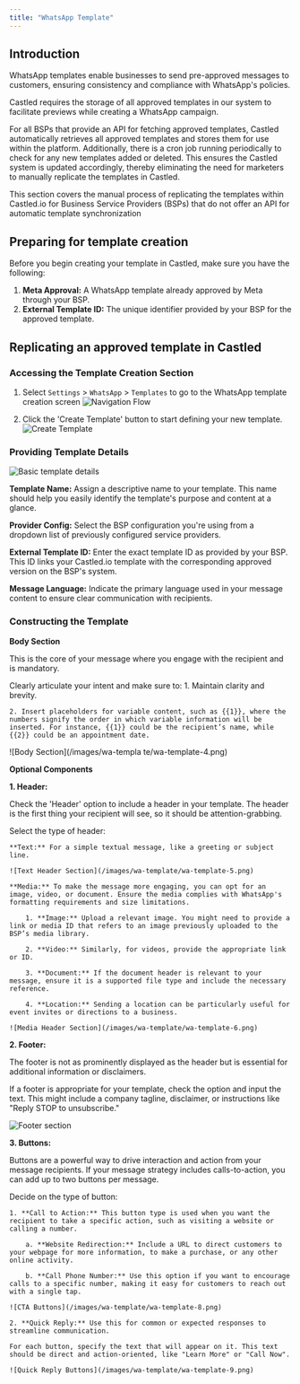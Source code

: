 ```yaml
---
title: "WhatsApp Template"
---
```


## Introduction

WhatsApp templates enable businesses to send pre-approved messages to customers, ensuring consistency and compliance with WhatsApp's policies.

Castled requires the storage of all approved templates in our system to facilitate previews while creating a WhatsApp campaign.

For all BSPs that provide an API for fetching approved templates, Castled automatically retrieves all approved templates and stores them for use within the platform. Additionally, there is a cron job running periodically to check for any new templates added or deleted. This ensures the Castled system is updated accordingly, thereby eliminating the need for marketers to manually replicate the templates in Castled.

This section covers the manual process of replicating the templates within Castled.io for Business Service Providers (BSPs) that do not offer an API for automatic template synchronization

## Preparing for template creation

Before you begin creating your template in Castled, make sure you have the following:
1. **Meta Approval:** A WhatsApp template already approved by Meta through your BSP.
2. **External Template ID:** The unique identifier provided by your BSP for the approved template.

## Replicating an approved template in Castled

### Accessing the Template Creation Section

1. Select `Settings` > `WhatsApp` > `Templates` to go to the WhatsApp template creation screen
![Navigation Flow](/images/wa-template/wa-template-1.png)

2. Click the 'Create Template' button to start defining your new template.
![Create Template](/images/wa-template/wa-template-2.png)

### Providing Template Details

![Basic template details](/images/wa-template/wa-template-3.png)

**Template Name:** Assign a descriptive name to your template. This name should help you easily identify the template's purpose and content at a glance.

**Provider Config:** Select the BSP configuration you're using from a dropdown list of previously configured service providers.

**External Template ID:** Enter the exact template ID as provided by your BSP. This ID links your Castled.io template with the corresponding approved version on the BSP's system.

**Message Language:** Indicate the primary language used in your message content to ensure clear communication with recipients.

### Constructing the Template

**Body Section**

This is the core of your message where you engage with the recipient and is mandatory.

Clearly articulate your intent and make sure to:
    1. Maintain clarity and brevity.

    2. Insert placeholders for variable content, such as {{1}}, where the numbers signify the order in which variable information will be inserted. For instance, {{1}} could be the recipient’s name, while {{2}} could be an appointment date.

![Body Section](/images/wa-templa   te/wa-template-4.png)

**Optional Components**

**1. Header:**

Check the 'Header' option to include a header in your template. The header is the first thing your recipient will see, so it should be attention-grabbing.

Select the type of header:

    **Text:** For a simple textual message, like a greeting or subject line.

    ![Text Header Section](/images/wa-template/wa-template-5.png)

    **Media:** To make the message more engaging, you can opt for an image, video, or document. Ensure the media complies with WhatsApp's formatting requirements and size limitations.

        1. **Image:** Upload a relevant image. You might need to provide a link or media ID that refers to an image previously uploaded to the BSP’s media library.

        2. **Video:** Similarly, for videos, provide the appropriate link or ID.

        3. **Document:** If the document header is relevant to your message, ensure it is a supported file type and include the necessary reference.

        4. **Location:** Sending a location can be particularly useful for event invites or directions to a business.
    
    ![Media Header Section](/images/wa-template/wa-template-6.png)

**2. Footer:**

The footer is not as prominently displayed as the header but is essential for additional information or disclaimers.

If a footer is appropriate for your template, check the option and input the text. This might include a company tagline, disclaimer, or instructions like "Reply STOP to unsubscribe."

![Footer section](/images/wa-template/wa-template-7.png)

**3. Buttons:**

Buttons are a powerful way to drive interaction and action from your message recipients. If your message strategy includes calls-to-action, you can add up to two buttons per message.

Decide on the type of button:

    1. **Call to Action:** This button type is used when you want the recipient to take a specific action, such as visiting a website or calling a number.

        a. **Website Redirection:** Include a URL to direct customers to your webpage for more information, to make a purchase, or any other online activity.

        b. **Call Phone Number:** Use this option if you want to encourage calls to a specific number, making it easy for customers to reach out with a single tap.
    
    ![CTA Buttons](/images/wa-template/wa-template-8.png)

    2. **Quick Reply:** Use this for common or expected responses to streamline communication.

    For each button, specify the text that will appear on it. This text should be direct and action-oriented, like "Learn More" or "Call Now".

    ![Quick Reply Buttons](/images/wa-template/wa-template-9.png)

